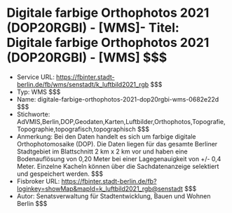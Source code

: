 # Digitale farbige Orthophotos 2021 (DOP20RGBI) - [WMS]- Titel: Digitale farbige Orthophotos 2021 (DOP20RGBI) - [WMS] $$$
- Service URL: https://fbinter.stadt-berlin.de/fb/wms/senstadt/k_luftbild2021_rgb $$$
- Typ: WMS $$$
- Name: digitale-farbige-orthophotos-2021-dop20rgbi-wms-0682e22d $$$
- Stichworte: AdVMIS,Berlin,DOP,Geodaten,Karten,Luftbilder,Orthophotos,Topografie,Topographie,topografisch,topographisch $$$
- Anmerkung: Bei den Daten handelt es sich um farbige digitale Orthophotomosaike (DOP). Die Daten liegen für das gesamte Berliner Stadtgebiet im Blattschnitt 2 km x 2 km vor und haben eine Bodenauflösung von 0,20 Meter bei einer Lagegenauigkeit von +/- 0,4 Meter. Einzelne Kacheln können über die Sachdatenanzeige selektiert und gespeichert werden. $$$
- Fisbroker URL: https://fbinter.stadt-berlin.de/fb?loginkey=showMap&mapId=k_luftbild2021_rgb@senstadt $$$
- Autor: Senatsverwaltung für Stadtentwicklung, Bauen und Wohnen Berlin $$$
